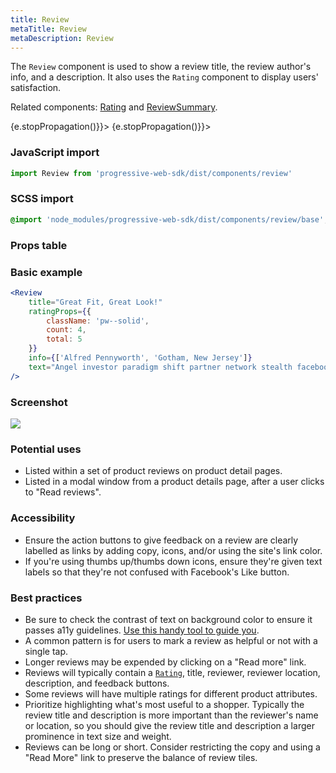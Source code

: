 ```yaml
---
title: Review
metaTitle: Review
metaDescription: Review
---
```



<div class="component-intro">

The `Review` component is used to show a review title, the review author's info, and a description. It also uses the `Rating` component to display users' satisfaction.

Related components: [Rating](Rating) and [ReviewSummary](ReviewSummary).

</div>

<div onClick={(e) => {e.stopPropagation()}}>
<Tabs activeIndex={0} className="devcenter">
<TabsPanel title="Code" onClick={(e) => {e.stopPropagation()}}>

### JavaScript import

```jsx
import Review from 'progressive-web-sdk/dist/components/review'
```

### SCSS import

```scss
@import 'node_modules/progressive-web-sdk/dist/components/review/base';
```

### Props table

<PropsTable propMetaData={props.componentMetadata.childrenComponentProp} />

### Basic example

```jsx react-live=true
<Review
    title="Great Fit, Great Look!"
    ratingProps={{
        className: 'pw--solid',
        count: 4,
        total: 5
    }}
    info={['Alfred Pennyworth', 'Gotham, New Jersey']}
    text="Angel investor paradigm shift partner network stealth facebook stock virality influencer analytics first mover"
/>
```

</TabsPanel>
<TabsPanel title="Design" class="markdown">

### Screenshot

![](./images/components/review/review-uikit.png)

### Potential uses

-   Listed within a set of product reviews on product detail pages.
-   Listed in a modal window from a product details page, after a user clicks to "Read reviews".

### Accessibility

-   Ensure the action buttons to give feedback on a review are clearly labelled as links by adding copy, icons, and/or using the site's link color.
-   If you're using thumbs up/thumbs down icons, ensure they're given text labels so that they're not confused with Facebook's Like button.

### Best practices

-   Be sure to check the contrast of text on background color to ensure it passes a11y guidelines. [Use this handy tool to guide you](http://www.contrastchecker.com).
-   A common pattern is for users to mark a review as helpful or not with a single tap.
-   Longer reviews may be expended by clicking on a "Read more" link.
-   Reviews will typically contain a [`Rating`](Rating), title, reviewer, reviewer location, description, and feedback buttons.
-   Some reviews will have multiple ratings for different product attributes.
-   Prioritize highlighting what's most useful to a shopper. Typically the review title and description is more important than the reviewer's name or location, so you should give the review title and description a larger prominence in text size and weight.
-   Reviews can be long or short. Consider restricting the copy and using a "Read More" link to preserve the balance of review tiles.

</TabsPanel>
</Tabs>
</div>
